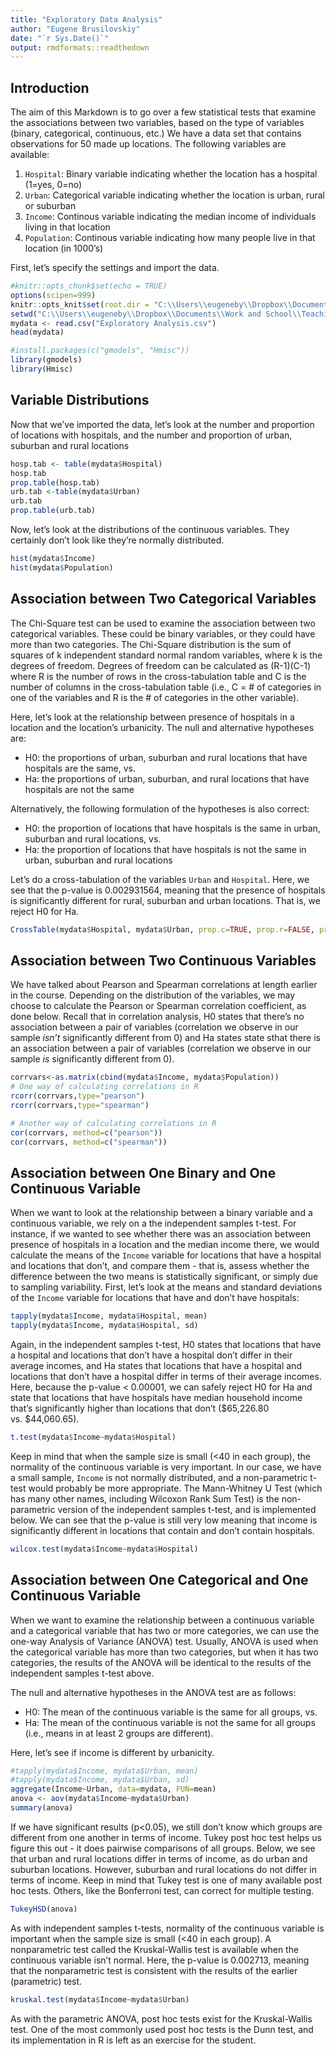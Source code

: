 ```yaml
---
title: "Exploratory Data Analysis"
author: "Eugene Brusilovskiy"
date: "`r Sys.Date()`"
output: rmdformats::readthedown
---
```


## Introduction

The aim of this Markdown is to go over a few statistical tests that examine the associations between two variables, based on the type of variables (binary, categorical, continuous, etc.) We have a data set that contains observations for 50 made up locations. The following variables are available:

1. `Hospital`: Binary variable indicating whether the location has a hospital (1=yes, 0=no)
2. `Urban`: Categorical variable indicating whether the location is urban, rural or suburban
3. `Income`: Continous variable indicating the median income of individuals living in that location
4. `Population`: Continous variable indicating how many people live in that location (in 1000's)

First, let's specify the settings and import the data.

```r
#knitr::opts_chunk$set(echo = TRUE)
options(scipen=999)
knitr::opts_knit$set(root.dir = "C:\\Users\\eugeneby\\Dropbox\\Documents\\Work and School\\Teaching\\CPLN 671 - Statistics and Data Mining\\2023_MUSA_5000_GitHub\\Data\\Lecture 15 - R")
setwd("C:\\Users\\eugeneby\\Dropbox\\Documents\\Work and School\\Teaching\\CPLN 671 - Statistics and Data Mining\\2023_MUSA_5000_GitHub\\Data\\Lecture 15 - R")
mydata <- read.csv("Exploratory Analysis.csv")
head(mydata)

#install.packages(c("gmodels", "Hmisc"))
library(gmodels)
library(Hmisc)
```

## Variable Distributions
Now that we've imported the data, let's look at the number and proportion of locations with hospitals, and the number and proportion of urban, suburban and rural locations
```r
hosp.tab <- table(mydata$Hospital)
hosp.tab
prop.table(hosp.tab)
urb.tab <-table(mydata$Urban)
urb.tab
prop.table(urb.tab)
```

Now, let's look at the distributions of the continuous variables. They certainly don't look like they're normally distributed.
```r
hist(mydata$Income)
hist(mydata$Population)
```


## Association between Two Categorical Variables

The Chi-Square test can be used to examine the association between two categorical variables. These could be binary variables, or they could have more than two categories. The Chi-Square distribution is the sum of squares of k independent standard normal random variables, where k is the degrees of freedom. Degrees of freedom can be calculated as (R-1)(C-1) where R is the number of rows in the cross-tabulation table and C is the number of columns in the cross-tabulation table (i.e., C = # of categories in one of the variables and R is the # of categories in the other variable).

Here, let's look at the relationship between presence of hospitals in a location and the location's urbanicity. The null and alternative hypotheses are:

- H0: the proportions of urban, suburban and rural locations that have hospitals are the same, vs.
- Ha: the proportions of urban, suburban, and rural locations that have hospitals are not the same

Alternatively, the following formulation of the hypotheses is also correct:

- H0: the proportion of locations that have hospitals is the same in urban, suburban and rural locations, vs.
- Ha: the proportion of locations that have hospitals is not the same in urban, suburban and rural locations

Let's do a cross-tabulation of the variables `Urban` and `Hospital`. Here, we see that the p-value is 0.002931564, meaning that the presence of hospitals is significantly different for rural, suburban and urban locations. That is, we reject H0 for Ha.

```r
CrossTable(mydata$Hospital, mydata$Urban, prop.c=TRUE, prop.r=FALSE, prop.t=FALSE, prop.chisq=FALSE, chisq=TRUE)
```

## Association between Two Continuous Variables

We have talked about Pearson and Spearman correlations at length earlier in the course. Depending on the distribution of the variables, we may choose to calculate the Pearson or Spearman correlation coefficient, as done below. Recall that in correlation analysis, H0 states that there's no association between a pair of variables (correlation we observe in our sample _isn't_ significantly different from 0) and Ha states state sthat there is an association between a pair of variables (correlation we observe in our sample _is_ significantly different from 0).

```r
corrvars<-as.matrix(cbind(mydata$Income, mydata$Population))
# One way of calculating correlations in R
rcorr(corrvars,type="pearson")
rcorr(corrvars,type="spearman")

# Another way of calculating correlations in R
cor(corrvars, method=c("pearson"))
cor(corrvars, method=c("spearman"))
```


## Association between One Binary and One Continuous Variable

When we want to look at the relationship between a binary variable and a continuous variable, we rely on a the independent samples t-test. For instance, if we wanted to see whether there was an association between presence of hospitals in a location and the median income there, we would calculate the means of the `Income` variable for locations that have a hospital and locations that don't, and compare them - that is, assess whether the difference between the two means is statistically significant, or simply due to sampling variability. First, let's look at the means and standard deviations of the `Income` variable for locations that have and don't have hospitals:


```r
tapply(mydata$Income, mydata$Hospital, mean)
tapply(mydata$Income, mydata$Hospital, sd)
```

Again, in the independent samples t-test, H0 states that locations that have a hospital and locations that don't have a hospital don't differ in their average incomes, and Ha states that locations that have a hospital and locations that don't have a hospital differ in terms of their average incomes. Here, because the p-value < 0.00001, we can safely reject H0 for Ha and state that locations that have hospitals have median household income that's significantly higher than locations that don't ($65,226.80 vs. $44,060.65).

```r
t.test(mydata$Income~mydata$Hospital)
```

Keep in mind that when the sample size is small (<40 in each group), the normality of the continuous variable is very important. In our case, we have a small sample, `Income` is not normally distributed, and a non-parametric t-test would probably be more appropriate. The Mann-Whitney U Test (which has many other names, including Wilcoxon Rank Sum Test) is the non-parametric version of the independent samples t-test, and is implemented below. We can see that the p-value is still very low meaning that income is significantly different in locations that contain and don't contain hospitals.

```r
wilcox.test(mydata$Income~mydata$Hospital)
```


## Association between One Categorical and One Continuous Variable

When we want to examine the relationship between a continuous variable and a categorical variable that has two or more categories, we can use the one-way Analysis of Variance (ANOVA) test. Usually, ANOVA is used when the categorical variable has more than two categories, but when it has two categories, the results of the ANOVA will be identical to the results of the independent samples t-test above.

The null and alternative hypotheses in the ANOVA test are as follows:

- H0: The mean of the continuous variable is the same for all groups, vs.
- Ha: The mean of the continuous variable is not the same for all groups (i.e., means in at least 2 groups are different).

Here, let's see if income is different by urbanicity.

```r
#tapply(mydata$Income, mydata$Urban, mean)
#tapply(mydata$Income, mydata$Urban, sd)
aggregate(Income~Urban, data=mydata, FUN=mean)
anova <- aov(mydata$Income~mydata$Urban)
summary(anova)
```

If we have significant results (p<0.05), we still don't know which groups are different from one another in terms of income. Tukey post hoc test helps us figure this out - it does pairwise comparisons of all groups. Below, we see that urban and rural locations differ in terms of income, as do urban and suburban locations. However, suburban and rural locations do not differ in terms of income. Keep in mind that Tukey test is one of many available post hoc tests. Others, like the Bonferroni test, can correct for multiple testing.

```r
TukeyHSD(anova)
```

As with independent samples t-tests, normality of the continuous variable is important when the sample size is small (<40 in each group). A nonparametric test called the Kruskal-Wallis test is available when the continuous variable isn't normal. Here, the p-value is 0.002713, meaning that the nonparametric test is consistent with the results of the earlier (parametric) test.

```r
kruskal.test(mydata$Income~mydata$Urban)
```
As with the parametric ANOVA, post hoc tests exist for the Kruskal-Wallis test. One of the most commonly used post hoc tests is the Dunn test, and its implementation in R is left as an exercise for the student.